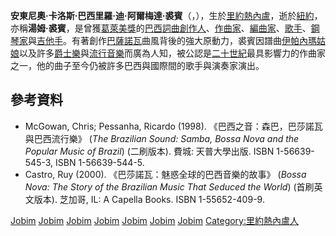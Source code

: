 {{Infobox musical artist  <!-- See Wikipedia:WikiProject Musicians -->
| Name                = 安東尼奧·卡洛斯·裘賓
| Img                 = Tom Jobim e Chico Buarque no Festival Internacional da Canção (FIC).tif
| Img_capt            = Tom Jobim和Chico Buarque參加了1968年國際歌曲節（FIC）
| foreignname         = Antônio Carlos Jobim
| Background          = solo_singer
| Birth_name          = 安東尼奧·卡洛斯·巴西里羅·迪·阿爾梅達·裘賓
| Alias               = 湯姆·裘賓
| Born                = {{birth date|1927|1|25|mf=y}}
| birth_place          = [[巴西|巴西]][[里約熱內盧|里約熱內盧]]
| Died                = {{death date and age|1994|12|8|1927|1|25}}
| death_place          = [[美國|美國]][[紐約|紐約]]
| nationality         = {{BRA}}
| Origin              = [[巴西|巴西]][[里約熱內盧|里約熱內盧]]
| Instrument          = 鋼琴，吉他
| Genre               = [[巴薩諾瓦|巴薩諾瓦]]，[[巴西流行音樂|巴西流行音樂]] (MPB)
| Occupation          = 音樂家，作曲家，詞曲創作人，歌手
| Years_active        = 1956 - 1994
| Label               = 
| Associated_acts     = [[Vinícius_de_Moraes|Vinícius de Moraes]]，[[João_Gilberto|João Gilberto]]，[[Astrud_Gilberto|Astrud Gilberto]]，[[Stan_Getz|Stan Getz]]，[[法蘭克·辛納屈|法蘭克·辛納屈]]
| URL                 = http://www2.uol.com.br/tomjobim/ www.tomjobim.com.br
| Notable_instruments = 
| grammyawards        = '''1964年'''<br />年度專輯<br />最佳爵士器樂專輯，個人或組合<br />最佳非古典混音錄製<br />年度唱片：《來自伊帕內瑪的姑娘》
}}
'''安東尼奧·卡洛斯·巴西里羅·迪·阿爾梅達·裘賓'''（{{lang-pt|Antônio Carlos Brasileiro de Almeida Jobim}}，{{bd|1927年|1月25日|1994年|12月8日}}），生於[[里約熱內盧|里約熱內盧]]，逝於[[紐約|紐約]]，亦稱'''湯姆·裘賓'''，是曾獲[[葛萊美獎|葛萊美獎]]的[[巴西|巴西]][[詞曲創作人|詞曲創作人]]、[[作曲家|作曲家]]、[[編曲家|編曲家]]、[[歌手|歌手]]、[[鋼琴家|鋼琴家]]與[[吉他手|吉他手]]。有著創作[[巴薩諾瓦|巴薩諾瓦]]曲風背後的強大原動力，裘賓因譜曲[[伊帕內瑪姑娘|伊帕內瑪姑娘]]以及許多[[爵士樂|爵士樂]]與[[流行音樂|流行音樂]]而廣為人知，被公認是[[二十世紀|二十世紀]]最具影響力的作曲家之一，他的曲子至今仍被許多巴西與國際間的歌手與演奏家演出。

== 參考資料 ==

{{reflist}}
* McGowan, Chris; Pessanha, Ricardo (1998). 《巴西之音：森巴，巴莎諾瓦與巴西流行樂》 (''The Brazilian Sound: Samba, Bossa Nova and the Popular Music of Brazil'') (二刷版本). 費城: 天普大學出版. ISBN 1-56639-545-3, ISBN 1-56639-544-5. 
* Castro, Ruy (2000). 《巴莎諾瓦：魅惑全球的巴西音樂的故事》 (''Bossa Nova: The Story of the Brazilian Music That Seduced the World'') (首刷英文版本). 芝加哥, IL: A Capella Books. ISBN 1-55652-409-9.

{{Authority control}}
{{DEFAULTSORT:Jobim, Antônio}}
[[Category:巴西鋼琴家|Jobim]]
[[Category:巴西作曲家|Jobim]]
[[Category:巴西吉他手|Jobim]]
[[Category:爵士吉他手|Jobim]]
[[Category:巴薩諾瓦吉他手|Jobim]]
[[Category:葛莱美奖获得者|Jobim]]
[[Category:巴西創作歌手|Jobim]]
[[Category:里約熱內盧人|Category:里約熱內盧人]]